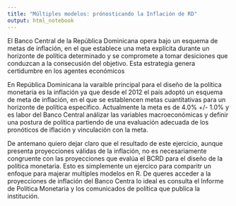 ```yaml
---
title: "Múltiples modelos: prónosticando la Inflación de RD"
output: html_notebook
---
```


El Banco Central de la República Dominicana opera bajo un esquema de metas de inflación, en el que establece una meta explícita durante un horizonte de política determinado y se compromete a tomar desiciones que conduzcan a la consecusión del objetivo. Esta estrategia genera certidumbre en los agentes económicos

En República Dominicana la varaible principal para el diseño de la política monetaria es la inflación ya que desde el 2012 el país adoptó un esquema de meta de inflación, en el que se establencen metas cuantitativas para un horizonte de política específico. Actualmente la meta es de 4.0% +/- 1.0% y es labor del Banco Central análizar las variables macroeconómicas y definir una postura de política partiendo de una evaluación adecuada de los pronóticos de iflación y vinculación con la meta.

De antemano quiero dejar claro que el resultado de este ejercicio, aunque presenta proyecciones válidas de la inflación, no es necesariamente congruente con las proyecciones que evalúa el BCRD para el diseño de la política monetaria. Esto es simplemente un ejercico para comparitr un enfoque para majerar multiples modelos en R. De queres acceder a la proyecciones de inflación del Banco Centra lo ideal es consulta el Informe de Política Monetaria y los comunicados de política que publica la institución. 

